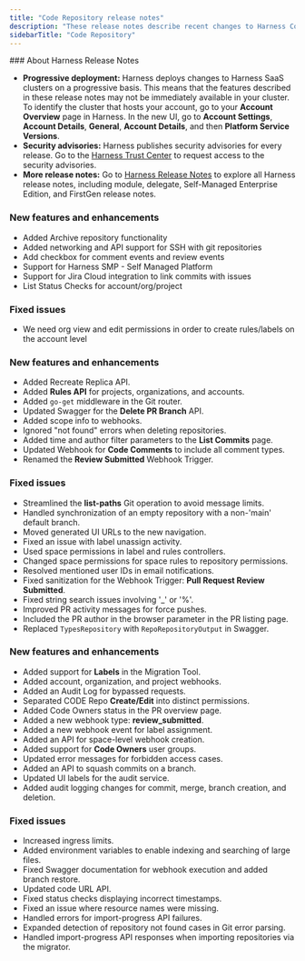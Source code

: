 ```yaml
---
title: "Code Repository release notes"
description: "These release notes describe recent changes to Harness Code Repository."
sidebarTitle: "Code Repository"
---
```


<Note>
### About Harness Release Notes

- **Progressive deployment:** Harness deploys changes to Harness SaaS clusters on a progressive basis. This means that the features described in these release notes may not be immediately available in your cluster. To identify the cluster that hosts your account, go to your **Account Overview** page in Harness. In the new UI, go to **Account Settings**, **Account Details**, **General**, **Account Details**, and then **Platform Service Versions**.
- **Security advisories:** Harness publishes security advisories for every release. Go to the [Harness Trust Center](https://trust.harness.io/?itemUid=c41ff7d5-98e7-4d79-9594-fd8ef93a2838&source=documents_card) to request access to the security advisories.
- **More release notes:** Go to [Harness Release Notes](https://developer.harness.io/release-notes) to explore all Harness release notes, including module, delegate, Self-Managed Enterprise Edition, and FirstGen release notes.
</Note>

<Update label="January 2025" description="Version 1.28.2">

### New features and enhancements

- Added Archive repository functionality
- Added networking and API support for SSH with git repositories
- Add checkbox for comment events and review events
- Support for Harness SMP - Self Managed Platform
- Support for Jira Cloud integration to link commits with issues
- List Status Checks for account/org/project

### Fixed issues

- We need org view and edit permissions in order to create rules/labels on the account level
</Update>

<Update label="December 2024" description="Version 1.26.2">

### New features and enhancements

- Added Recreate Replica API.
- Added **Rules API** for projects, organizations, and accounts.
- Added `go-get` middleware in the Git router.
- Updated Swagger for the **Delete PR Branch** API.
- Added scope info to webhooks.
- Ignored "not found" errors when deleting repositories.
- Added time and author filter parameters to the **List Commits** page.
- Updated Webhook for **Code Comments** to include all comment types.
- Renamed the **Review Submitted** Webhook Trigger.

### Fixed issues

- Streamlined the **list-paths** Git operation to avoid message limits.
- Handled synchronization of an empty repository with a non-'main' default branch.
- Moved generated UI URLs to the new navigation.
- Fixed an issue with label unassign activity.
- Used space permissions in label and rules controllers.
- Changed space permissions for space rules to repository permissions.
- Resolved mentioned user IDs in email notifications.
- Fixed sanitization for the Webhook Trigger: **Pull Request Review Submitted**.
- Fixed string search issues involving '\_' or '%'.
- Improved PR activity messages for force pushes.
- Included the PR author in the browser parameter in the PR listing page.
- Replaced `TypesRepository` with `RepoRepositoryOutput` in Swagger.
</Update>

<Update label="November 2024" description="Version 1.25.3">

### New features and enhancements

- Added support for **Labels** in the Migration Tool.
- Added account, organization, and project webhooks.
- Added an Audit Log for bypassed requests.
- Separated CODE Repo **Create/Edit** into distinct permissions.
- Added Code Owners status in the PR overview page.
- Added a new webhook type: **review\_submitted**.
- Added a new webhook event for label assignment.
- Added an API for space-level webhook creation.
- Added support for **Code Owners** user groups.
- Updated error messages for forbidden access cases.
- Added an API to squash commits on a branch.
- Updated UI labels for the audit service.
- Added audit logging changes for commit, merge, branch creation, and deletion.

### Fixed issues

- Increased ingress limits.
- Added environment variables to enable indexing and searching of large files.
- Fixed Swagger documentation for webhook execution and added branch restore.
- Updated code URL API.
- Fixed status checks displaying incorrect timestamps.
- Fixed an issue where resource names were missing.
- Handled errors for import-progress API failures.
- Expanded detection of repository not found cases in Git error parsing.
- Handled import-progress API responses when importing repositories via the migrator.
</Update>
